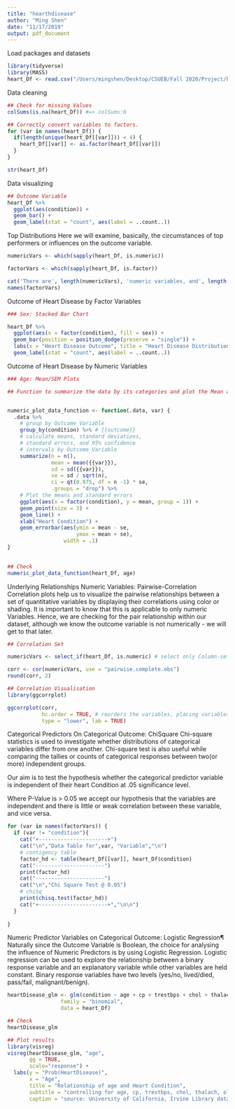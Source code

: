 ```yaml
---
title: "hearthdisease"
author: "Ming Shen"
date: "11/17/2019"
output: pdf_document
---
```

Load packages and datasets
```r
library(tidyverse)
library(MASS)
heart_Df <- read.csv("/Users/mingshen/Desktop/CSUEB/Fall 2020/Project/heartdisease/heart_cleveland_upload.csv", stringsAsFactors = TRUE)
```

Data cleaning
```r
## Check for missing Values
colSums(is.na(heart_Df)) #=> colSums:0

## Correctly convert variables to factors.
for (var in names(heart_Df)) {
  if(length(unique(heart_Df[[var]])) < 4) {
    heart_Df[[var]] <- as.factor(heart_Df[[var]])
  }
}

str(heart_Df)
```
Data visualizing
```r
## Outcome Variable
heart_Df %>%
  ggplot(aes(condition)) +
  geom_bar() +
  geom_label(stat = "count", aes(label = ..count..))
```
Top Distributions
Here we will examine, basically, the circumstances of top performers or influences on the outcome variable.
```r
numericVars <- which(sapply(heart_Df, is.numeric))

factorVars <- which(sapply(heart_Df, is.factor))

cat('There are', length(numericVars), 'numeric variables, and', length(factorVars), 'categoric variables',"\n\n")
names(factorVars)
```
Outcome of Heart Disease by Factor Variables
```r
### Sex: Stacked Bar Chart

heart_Df %>%
  ggplot(aes(x = factor(condition), fill = sex)) +
  geom_bar(position = position_dodge(preserve = "single")) +
  labs(x = "Heart Disease Outcome", title = "Heart Disease Distribution by Sex") +
  geom_label(stat = "count", aes(label = ..count..))
```
Outcome of Heart Disease by Numeric Variables
```r
### Age: Mean/SEM Plots

## Function to summarize the data by its categories and plot the Mean and Std. Error Plot.


numeric_plot_data_function <- function(.data, var) {
  .data %>%
    # group by Outcome Variable
    group_by(condition) %>% # {{outcome}}
    # calculate means, standard deviations,
    # standard errors, and 95% confidence 
    # intervals by Outcome Variable
    summarize(n = n(),
              mean = mean({{var}}),
              sd = sd({{var}}),
              se = sd / sqrt(n),
              ci = qt(0.975, df = n -1) * se,
              .groups = "drop") %>%
    # Plot the means and standard errors
    ggplot(aes(x = factor(condition), y = mean, group = 1)) +
    geom_point(size = 3) +
    geom_line() +
    xlab("Heart Condition") +
    geom_errorbar(aes(ymin = mean - se,
                      ymax = mean + se),
                  width = .1)
}
  

## Check
numeric_plot_data_function(heart_Df, age)
```
Underlying Relationships
Numeric Variables: Pairwise-Correlation
Correlation plots help us to visualize the pairwise relationships between a set of quantitative variables by displaying their correlations using color or shading. It is important to know that this is applicable to only numeric Variables. Hence, we are checking for the pair relationship within our dataset, although we know the outcome variable is not numerically - we will get to that later.
```r
## Correlation Set

numericVars <- select_if(heart_Df, is.numeric) # select only Column-set numeric vars

corr <- cor(numericVars, use = "pairwise.complete.obs")
round(corr, 2)

## Correlation Visualisation
library(ggcorrplot)

ggcorrplot(corr, 
           hc.order = TRUE, # reorders the variables, placing variables with similar correlation patterns together.
           type = "lower", lab = TRUE)
```
Categorical Predictors On Categorical Outcome: ChiSquare
Chi-square statistics is used to investigate whether distributions of categorical variables differ from one another. Chi-square test is also useful while comparing the tallies or counts of categorical responses between two(or more) independent groups.

Our aim is to test the hypothesis whether the categorical predictor variable is independent of their heart Condition at .05 significance level.

Where P-Value is > 0.05 we accept our hypothesis that the variables are independent and there is little or weak correlation between these variable, and vice versa.
```r
for (var in names(factorVars)) {
  if (var != "condition"){
    cat("+----------------------+")
    cat("\n","Data Table for",var, "Variable","\n")
    # contigency table
    factor_hd <- table(heart_Df[[var]], heart_Df$condition)
    cat("----------------------")
    print(factor_hd)
    cat("----------------------")
    cat("\n","Chi Square Test @ 0.05")
    # chiSq
    print(chisq.test(factor_hd))
    cat("+----------------------+","\n\n")
  }
  
}
```
Numeric Predictor Variables on Categorical Outcome: Logistic Regression¶
Naturally since the Outcome Variable is Boolean, the choice for analysing the influence of Numeric Predictors is by using Logistic Regression. Logistic regression can be used to explore the relationship between a binary response variable and an explanatory variable while other variables are held constant. Binary response variables have two levels (yes/no, lived/died, pass/fail, malignant/benign).

```r
heartDisease_glm <- glm(condition ~ age + cp + trestbps + chol + thalach + oldpeak + ca, 
                 family = "binomial", 
                 data = heart_Df)

## Check
heartDisease_glm

```

```r
## Plot results
library(visreg)
visreg(heartDisease_glm, "age", 
       gg = TRUE, 
       scale="response") +
  labs(y = "Prob(HeartDisease)", 
       x = "Age",
       title = "Relationship of age and Heart Condition",
       subtitle = "controlling for age, cp, trestbps, chol, thalach, oldpeak and ca",
       caption = "source: University of California, Irvine Library database")
```

